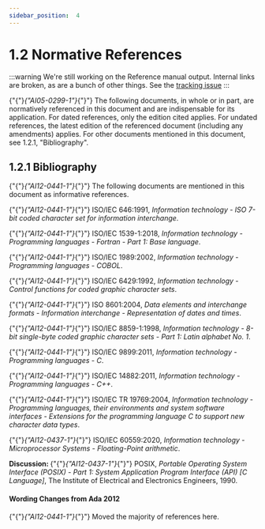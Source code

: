 ---
sidebar_position:  4
---

# 1.2 Normative References

:::warning
We're still working on the Reference manual output.  Internal links are broken,
as are a bunch of other things.
See the [tracking issue](https://github.com/ada-lang-io/ada-lang-io/issues/20)
:::


<p>{"{"}<em>{"AI05-0299-1"}</em>{"}"} The following documents, in whole or in part, are normatively referenced in this document and are indispensable for its application. For dated references, only the edition cited applies. For undated references, the latest edition of the referenced document (including any amendments) applies. For other documents mentioned in this document, see 1.2.1, "Bibliography". </p>

## 1.2.1  Bibliography

<p>{"{"}<em>{"AI12-0441-1"}</em>{"}"} The following documents are mentioned in this document as informative references. </p>
<p>{"{"}<em>{"AI12-0441-1"}</em>{"}"} ISO/IEC 646:1991, <em>Information technology - ISO 7-bit coded character set for information interchange</em>.</p>
<p>{"{"}<em>{"AI12-0441-1"}</em>{"}"} ISO/IEC 1539-1:2018, <em>Information technology - Programming languages - Fortran - Part 1: Base language</em>.</p>
<p>{"{"}<em>{"AI12-0441-1"}</em>{"}"} ISO/IEC 1989:2002, <em>Information technology - Programming languages - COBOL</em>.</p>
<p>{"{"}<em>{"AI12-0441-1"}</em>{"}"} ISO/IEC 6429:1992, <em>Information technology - Control functions for coded graphic character sets</em>.</p>
<p>{"{"}<em>{"AI12-0441-1"}</em>{"}"} ISO 8601:2004, <em>Data elements and interchange formats - Information interchange - Representation of dates and times</em>.</p>
<p>{"{"}<em>{"AI12-0441-1"}</em>{"}"} ISO/IEC 8859-1:1998, <em>Information technology - 8-bit single-byte coded graphic character sets - Part 1: Latin alphabet No. 1</em>.</p>
<p>{"{"}<em>{"AI12-0441-1"}</em>{"}"} ISO/IEC 9899:2011, <em>Information technology - Programming languages - C</em>.</p>
<p>{"{"}<em>{"AI12-0441-1"}</em>{"}"} ISO/IEC 14882:2011, <em>Information technology - Programming languages - C++</em>.</p>
<p>{"{"}<em>{"AI12-0441-1"}</em>{"}"} ISO/IEC TR 19769:2004, <em>Information technology - Programming languages, their environments and system software interfaces - Extensions for the programming language C to support new character data types</em>.</p>
<p>{"{"}<em>{"AI12-0437-1"}</em>{"}"} ISO/IEC 60559:2020, <em>Information technology - Microprocessor Systems - Floating-Point arithmetic</em>.</p>
<Admonition type="note">
<p><strong>Discussion: </strong>{"{"}<em>{"AI12-0437-1"}</em>{"}"} POSIX, <em>Portable Operating System Interface (POSIX) - Part 1: System Application Program Interface (API) [C Language]</em>, The Institute of Electrical and Electronics Engineers, 1990. </p></Admonition>


#### Wording Changes from Ada 2012

<Admonition type="note">
<p>{"{"}<em>{"AI12-0441-1"}</em>{"}"} Moved the majority of references here. </p></Admonition>

